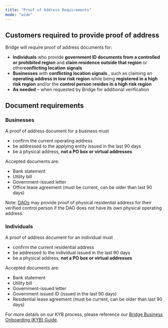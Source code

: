 ```yaml
---
title: "Proof of Address Requirements"
mode: "wide"
---
```


## **Customers required to provide proof of address**

Bridge will require proof of address documents for:

- **Individuals** who provide **government ID documents from a controlled or prohibited region** and **claim residence outside that region** or other**conflicting location signals**
- **Businesses** with **conflicting location signals** , such as claiming an **operating address in low risk region** while being **registered in a high risk region** and/or the **control person resides in a high risk region**
- **As needed** – when requested by Bridge for additional verification

## **Document requirements**

### **Businesses**

A proof of address document for a business must

- confirm the current operating address
- be addressed to the applying entity issued in the last 90 days
- be a physical address, **not a PO box or virtual addresses**

Accepted documents are:

- Bank statement
- Utility bill
- Government-issued letter
- Office lease agreement (must be current, can be older than last 90 days)

Note: [<u>DAOs</u>](/platform/customers/compliance/dao) may provide proof of physical residential address for their verified control person if the DAO does not have its own physical operating address.

### **Individuals**

A proof of address document for an individual must

- confirm the current residential address
- be addressed to the individual issued in the last 90 days
- be a physical address, **not a PO box or virtual addresses**

Accepted documents are:

- Bank statement
- Utility bill
- Government-issued letter
- Government issued ID (issued in the last 90 days)
- Residential lease agreement (must be current, can be older than last 90 days)

For more details on our KYB process, please reference our [Bridge Business Onboarding (KYB) Guide](https://docs.google.com/document/d/1UjwaXWHNEs3PTaj2R2l_CLxGApj8Uc8NHlL_WVd6TFY/edit?tab=t.0).